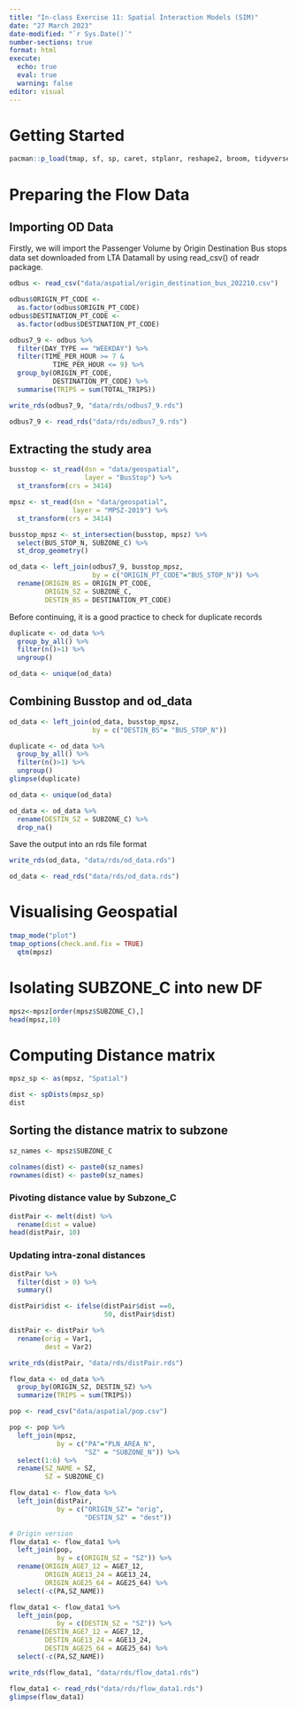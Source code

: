 ```yaml
---
title: "In-class Exercise 11: Spatial Interaction Models (SIM)"
date: "27 March 2023"
date-modified: "`r Sys.Date()`"
number-sections: true
format: html
execute: 
  echo: true
  eval: true
  warning: false
editor: visual
---
```


# Getting Started

```r
pacman::p_load(tmap, sf, sp, caret, stplanr, reshape2, broom, tidyverse)
```

# Preparing the Flow Data

## Importing OD Data

Firstly, we will import the Passenger Volume by Origin Destination Bus stops data set downloaded from LTA Datamall by using read_csv() of readr package.

```r
odbus <- read_csv("data/aspatial/origin_destination_bus_202210.csv")
```

```r
odbus$ORIGIN_PT_CODE <- 
  as.factor(odbus$ORIGIN_PT_CODE)
odbus$DESTINATION_PT_CODE <- 
  as.factor(odbus$DESTINATION_PT_CODE)
```

```r
odbus7_9 <- odbus %>%
  filter(DAY_TYPE == "WEEKDAY") %>%
  filter(TIME_PER_HOUR >= 7 &
           TIME_PER_HOUR <= 9) %>%
  group_by(ORIGIN_PT_CODE,
           DESTINATION_PT_CODE) %>%
  summarise(TRIPS = sum(TOTAL_TRIPS))
```

```r
write_rds(odbus7_9, "data/rds/odbus7_9.rds")
```

```r
odbus7_9 <- read_rds("data/rds/odbus7_9.rds")
```

## Extracting the study area

```r
busstop <- st_read(dsn = "data/geospatial",
                   layer = "BusStop") %>%
  st_transform(crs = 3414)
```

```r
mpsz <- st_read(dsn = "data/geospatial",
                layer = "MPSZ-2019") %>%
  st_transform(crs = 3414)
```

```r
busstop_mpsz <- st_intersection(busstop, mpsz) %>%
  select(BUS_STOP_N, SUBZONE_C) %>%
  st_drop_geometry()
```

```r
od_data <- left_join(odbus7_9, busstop_mpsz,
                     by = c("ORIGIN_PT_CODE"="BUS_STOP_N")) %>%
  rename(ORIGIN_BS = ORIGIN_PT_CODE,
         ORIGIN_SZ = SUBZONE_C,
         DESTIN_BS = DESTINATION_PT_CODE)
```

Before continuing, it is a good practice to check for duplicate records

```r
duplicate <- od_data %>%
  group_by_all() %>%
  filter(n()>1) %>%
  ungroup()
```

```r
od_data <- unique(od_data)
```

## Combining Busstop and od_data

```r
od_data <- left_join(od_data, busstop_mpsz,
                     by = c("DESTIN_BS"= "BUS_STOP_N"))
```

```r
duplicate <- od_data %>%
  group_by_all() %>%
  filter(n()>1) %>%
  ungroup()
glimpse(duplicate)
```

```r
od_data <- unique(od_data)
```

```r
od_data <- od_data %>%
  rename(DESTIN_SZ = SUBZONE_C) %>%
  drop_na()
```

Save the output into an rds file format

```r
write_rds(od_data, "data/rds/od_data.rds")
```

```r
od_data <- read_rds("data/rds/od_data.rds")
```

# Visualising Geospatial

```r
tmap_mode("plot")
tmap_options(check.and.fix = TRUE)
  qtm(mpsz)
```

# Isolating SUBZONE_C into new DF

```r
mpsz<-mpsz[order(mpsz$SUBZONE_C),]
head(mpsz,10)
```

# Computing Distance matrix

```r
mpsz_sp <- as(mpsz, "Spatial")
```

```r
dist <- spDists(mpsz_sp)
dist
```

## Sorting the distance matrix to subzone

```r
sz_names <- mpsz$SUBZONE_C
```

```r
colnames(dist) <- paste0(sz_names)
rownames(dist) <- paste0(sz_names)
```

### Pivoting distance value by Subzone_C

```r
distPair <- melt(dist) %>%
  rename(dist = value)
head(distPair, 10)
```

### Updating intra-zonal distances

```r
distPair %>%
  filter(dist > 0) %>%
  summary()
```

```r
distPair$dist <- ifelse(distPair$dist ==0,
                        50, distPair$dist)
```

```r
distPair <- distPair %>% 
  rename(orig = Var1, 
         dest = Var2)
```

```r
write_rds(distPair, "data/rds/distPair.rds")
```

```r
flow_data <- od_data %>%
  group_by(ORIGIN_SZ, DESTIN_SZ) %>%
  summarize(TRIPS = sum(TRIPS))
```

```r
pop <- read_csv("data/aspatial/pop.csv")
```

```r
pop <- pop %>%
  left_join(mpsz,
            by = c("PA"="PLN_AREA_N",
                   "SZ" = "SUBZONE_N")) %>%
  select(1:6) %>%
  rename(SZ_NAME = SZ,
         SZ = SUBZONE_C)

```

```r
flow_data1 <- flow_data %>%
  left_join(distPair,
            by = c("ORIGIN_SZ"= "orig",
                   "DESTIN_SZ" = "dest"))
```

```r
# Origin version
flow_data1 <- flow_data1 %>%
  left_join(pop,
            by = c(ORIGIN_SZ = "SZ")) %>%
  rename(ORIGIN_AGE7_12 = AGE7_12,
         ORIGIN_AGE13_24 = AGE13_24,
         ORIGIN_AGE25_64 = AGE25_64) %>%
  select(-c(PA,SZ_NAME))
```

```r
flow_data1 <- flow_data1 %>%
  left_join(pop,
            by = c(DESTIN_SZ = "SZ")) %>%
  rename(DESTIN_AGE7_12 = AGE7_12,
         DESTIN_AGE13_24 = AGE13_24,
         DESTIN_AGE25_64 = AGE25_64) %>%
  select(-c(PA,SZ_NAME))
```

```r
write_rds(flow_data1, "data/rds/flow_data1.rds")
```

```r
flow_data1 <- read_rds("data/rds/flow_data1.rds")
glimpse(flow_data1)
```
